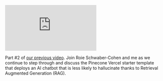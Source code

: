 <iframe 
  className="youtube-video"
  src="https://www.youtube.com/embed/FrlG83du31Q" 
  title="YouTube video player" 
  frameBorder="0" 
  allow="fullscreen">
</iframe>

Part #2 of [our previous video](/videos/typescript-rag-twitch-part1). Join Roie Schwaber-Cohen and me as we continue to step through and discuss the Pinecone Vercel starter template that deploys an AI chatbot that is less likely to hallucinate thanks to Retrieval Augmented Generation (RAG).
